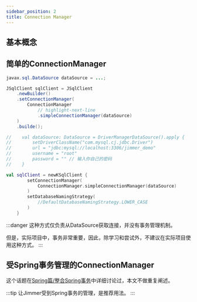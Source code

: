 ```yaml
---
sidebar_position: 2
title: Connection Manager
---
```



## 基本概念

<Execute/>

## 简单的ConnectionManager

<Tabs groupId="language">
<TabItem value="java" label="Java">

```java
javax.sql.DataSource dataSource = ...;

JSqlClient sqlClient = JSqlClient
    .newBuilder()
    .setConnectionManager(
        ConnectionManager
            // highlight-next-line
            .simpleConnectionManager(dataSource)
    )
    .builde();
```

</TabItem>
<TabItem value="kotlin" label="Kotlin">

```kotlin
//    val dataSource: DataSource = DriverManagerDataSource().apply {
//        setDriverClassName("com.mysql.cj.jdbc.Driver")
//        url = "jdbc:mysql://localhost:3306/jimmer_demo"
//        username = "root"
//        password = "" // 输入你自己的密码
//    }

val sqlClient = newKSqlClient {
        setConnectionManager(
            ConnectionManager.simpleConnectionManager(dataSource)
        )
        setDatabaseNamingStrategy(
            //DefaultDatabaseNamingStrategy.LOWER_CASE
        )
    }
```

</TabItem>
</Tabs>

:::danger
这种方式仅负责从DataSource获取连接，并没有事务管理机制。

但是，实际项目中，事务非常重要，因此，除学习和尝试外，不建议在实际项目使用这种方式。
:::

## 受Spring事务管理的ConnectionManager

这个话题在[Spring篇/整合Spring事务](../spring/transaction)中详细讨论过，本文不做重复阐述。

:::tip
让Jimmer受到Spring事务的管理，是推荐用法。
:::
